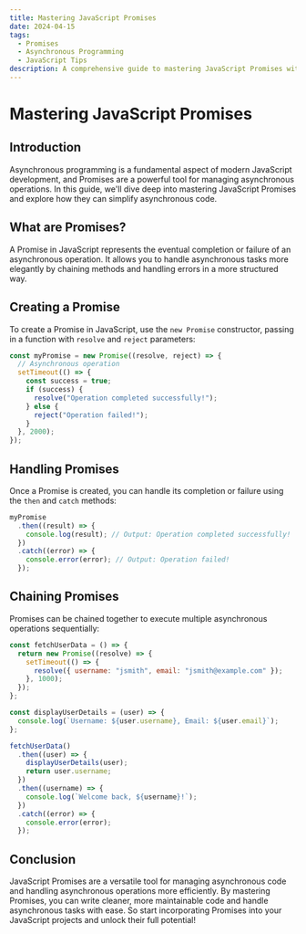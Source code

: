 ```yaml
---
title: Mastering JavaScript Promises
date: 2024-04-15
tags:
  - Promises
  - Asynchronous Programming
  - JavaScript Tips
description: A comprehensive guide to mastering JavaScript Promises with code examples.
---
```


# Mastering JavaScript Promises

## Introduction

Asynchronous programming is a fundamental aspect of modern JavaScript development, and Promises are a powerful tool for managing asynchronous operations. In this guide, we'll dive deep into mastering JavaScript Promises and explore how they can simplify asynchronous code.

## What are Promises?

A Promise in JavaScript represents the eventual completion or failure of an asynchronous operation. It allows you to handle asynchronous tasks more elegantly by chaining methods and handling errors in a more structured way.

## Creating a Promise

To create a Promise in JavaScript, use the `new Promise` constructor, passing in a function with `resolve` and `reject` parameters:

```javascript
const myPromise = new Promise((resolve, reject) => {
  // Asynchronous operation
  setTimeout(() => {
    const success = true;
    if (success) {
      resolve("Operation completed successfully!");
    } else {
      reject("Operation failed!");
    }
  }, 2000);
});
```

## Handling Promises

Once a Promise is created, you can handle its completion or failure using the `then` and `catch` methods:

```javascript
myPromise
  .then((result) => {
    console.log(result); // Output: Operation completed successfully!
  })
  .catch((error) => {
    console.error(error); // Output: Operation failed!
  });
```

## Chaining Promises

Promises can be chained together to execute multiple asynchronous operations sequentially:

```javascript
const fetchUserData = () => {
  return new Promise((resolve) => {
    setTimeout(() => {
      resolve({ username: "jsmith", email: "jsmith@example.com" });
    }, 1000);
  });
};

const displayUserDetails = (user) => {
  console.log(`Username: ${user.username}, Email: ${user.email}`);
};

fetchUserData()
  .then((user) => {
    displayUserDetails(user);
    return user.username;
  })
  .then((username) => {
    console.log(`Welcome back, ${username}!`);
  })
  .catch((error) => {
    console.error(error);
  });
```

## Conclusion

JavaScript Promises are a versatile tool for managing asynchronous code and handling asynchronous operations more efficiently. By mastering Promises, you can write cleaner, more maintainable code and handle asynchronous tasks with ease. So start incorporating Promises into your JavaScript projects and unlock their full potential!
